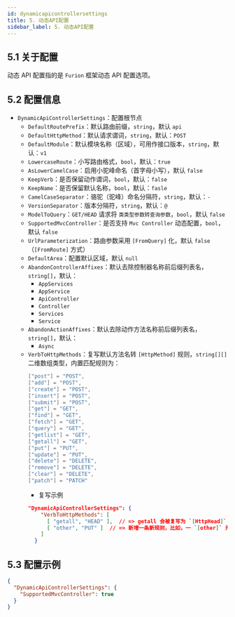 ```yaml
---
id: dynamicapicontrollersettings
title: 5. 动态API配置
sidebar_label: 5. 动态API配置
---
```


## 5.1 关于配置

动态 API 配置指的是 `Furion` 框架动态 API 配置选项。

## 5.2 配置信息

- `DynamicApiControllerSettings`：配置根节点
  - `DefaultRoutePrefix`：默认路由前缀，`string`，默认 `api`
  - `DefaultHttpMethod`：默认请求谓词，`string`，默认：`POST`
  - `DefaultModule`：默认模块名称（区域），可用作接口版本，`string`，默认：`v1`
  - `LowercaseRoute`：小写路由格式，`bool`，默认：`true`
  - `AsLowerCamelCase`：启用小驼峰命名（首字母小写），默认 `false`
  - `KeepVerb`：是否保留动作谓词，`bool`，默认：`false`
  - `KeepName`：是否保留默认名称，`bool`，默认：`fasle`
  - `CamelCaseSeparator`：骆驼（驼峰）命名分隔符，`string`，默认：`-`
  - `VersionSeparator`：版本分隔符，`string`，默认：`@`
  - `ModelToQuery`：`GET/HEAD` 请求将 `类类型参数转查询参数`，`bool`，默认 `false`
  - `SupportedMvcController`：是否支持 `Mvc Controller` 动态配置，`bool`，默认 `false`
  - `UrlParameterization`：路由参数采用 `[FromQuery]` 化，默认 `false`（`[FromRoute]` 方式）
  - `DefaultArea`：配置默认区域，默认 `null`
  - `AbandonControllerAffixes`：默认去除控制器名称前后缀列表名，`string[]`，默认：
    - `AppServices`
    - `AppService`
    - `ApiController`
    - `Controller`
    - `Services`
    - `Service`
  - `AbandonActionAffixes`：默认去除动作方法名称前后缀列表名，`string[]`，默认：
    - `Async`
  - `VerbToHttpMethods`：复写默认方法名转 `[HttpMethod]` 规则，`string[][]` 二维数组类型，内置匹配规则为：
    ```cs
    ["post"] = "POST",
    ["add"] = "POST",
    ["create"] = "POST",
    ["insert"] = "POST",
    ["submit"] = "POST",
    ["get"] = "GET",
    ["find"] = "GET",
    ["fetch"] = "GET",
    ["query"] = "GET",
    ["getlist"] = "GET",
    ["getall"] = "GET",
    ["put"] = "PUT",
    ["update"] = "PUT",
    ["delete"] = "DELETE",
    ["remove"] = "DELETE",
    ["clear"] = "DELETE",
    ["patch"] = "PATCH"
    ```
    - 复写示例
    ```json
    "DynamicApiControllerSettings": {
        "VerbToHttpMethods": [
          [ "getall", "HEAD" ],  // => getall 会被复写为 `[HttpHead]`
          [ "other", "PUT" ]  // => 新增一条新规则，比如，一 `[other]` 开头会转换为 `[HttpPut]` 请求
        ]
      }
    ```

## 5.3 配置示例

```json
{
  "DynamicApiControllerSettings": {
    "SupportedMvcController": true
  }
}
```
